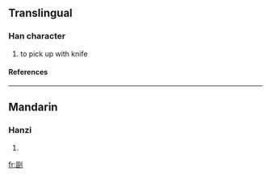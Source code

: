 ==Translingual==
===Han character===
{{Han char|rad=刀|as=11|sn=13|four=|canj=尸口中弓 (SRLN), XX尸口中 (XXSRL)}}
# to pick up with knife
====References====
{{Han ref|kx=0143.360|dkj=02163|hdz=10353.030|uh=527E|ud=21118}}
----
==Mandarin==
===Hanzi===
{{cmn-hanzi|pin=[[kōu]] (kou1)|wg=k'ou<sup>1</sup>}}
# {{defn|Mandarin}}




[[fr:剾]]